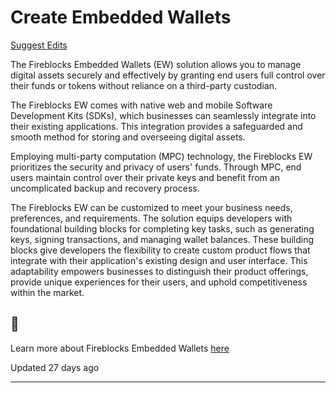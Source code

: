 # Create Embedded Wallets

[Suggest Edits](/edit/create-embedded-wallets)

The Fireblocks Embedded Wallets (EW) solution allows you to manage digital assets securely and effectively by granting end users full control over their funds or tokens without reliance on a third-party custodian.

The Fireblocks EW comes with native web and mobile Software Development Kits (SDKs), which businesses can seamlessly integrate into their existing applications. This integration provides a safeguarded and smooth method for storing and overseeing digital assets.

Employing multi-party computation (MPC) technology, the Fireblocks EW prioritizes the security and privacy of users' funds. Through MPC, end users maintain control over their private keys and benefit from an uncomplicated backup and recovery process.

The Fireblocks EW can be customized to meet your business needs, preferences, and requirements. The solution equips developers with foundational building blocks for completing key tasks, such as generating keys, signing transactions, and managing wallet balances. These building blocks give developers the flexibility to create custom product flows that integrate with their application's existing design and user interface. This adaptability empowers businesses to distinguish their product offerings, provide unique experiences for their users, and uphold competitiveness within the market.

<Info>

## 📘

Learn more about Fireblocks Embedded Wallets [here](https://ncw-developers.fireblocks.com/docs/getting-started)



</Info>

Updated 27 days ago

* * *